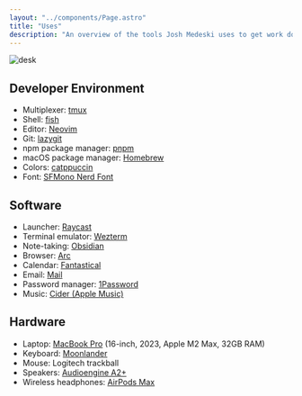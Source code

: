 ```yaml
---
layout: "../components/Page.astro"
title: "Uses"
description: "An overview of the tools Josh Medeski uses to get work done."
---
```


![desk](../assets/desk.jpeg)

## Developer Environment

- Multiplexer: [tmux](https://github.com/tmux/tmux/wiki)
- Shell: [fish](https://fishshell.com)
- Editor: [Neovim](https://neovim.io)
- Git: [lazygit](https://github.com/jesseduffield/lazygit)
- npm package manager: [pnpm](https://pnpm.io/)
- macOS package manager: [Homebrew](https://brew.sh)
- Colors: [catppuccin](https://github.com/catppuccin/catppuccin)
- Font: [SFMono Nerd Font](https://github.com/epk/SF-Mono-Nerd-Font)

## Software

- Launcher: [Raycast](https://www.raycast.com/)
- Terminal emulator: [Wezterm](https://wezfurlong.org/wezterm/)
- Note-taking: [Obsidian](https://obsidian.md/)
- Browser: [Arc](https://arc.net/)
- Calendar: [Fantastical](https://flexibits.com/fantastical/)
- Email: [Mail](https://support.apple.com/en-gb/guide/mail/welcome/mac)
- Password manager: [1Password](https://1password.com/)
- Music: [Cider (Apple Music)](https://cider.sh/)

## Hardware

- Laptop: [MacBook Pro](https://www.apple.com/macbook-pro-14-and-16/) (16-inch, 2023, Apple M2 Max, 32GB RAM)
- Keyboard: [Moonlander](https://www.zsa.io/moonlander/)
- Mouse: Logitech trackball
- Speakers: [Audioengine A2+](https://audioengine.com/shop/wirelessspeakers/a2-wireless-computer-speakers/)
- Wireless headphones: [AirPods Max](https://www.apple.com/airpods-max/)
